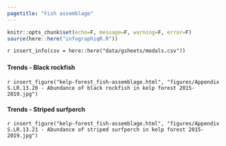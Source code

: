 ```yaml
---
pagetitle: "Fish assemblage"
---
```


```r
knitr::opts_chunk$set(echo=F, message=F, warning=F, error=F)
source(here::here("infographiqR.R"))
```

`r insert_info(csv = here::here("data/gsheets/modals.csv"))`


### {.tabset}

#### Trends - Black rockfish

`r insert_figure("kelp-forest_fish-assemblage.html", "figures/Appendix S.LR.13.20 - Abundance of black rockfish in kelp forest 2015-2019.jpg")`

#### Trends - Striped surfperch

`r insert_figure("kelp-forest_fish-assemblage.html", "figures/Appendix S.LR.13.21 - Abundance of striped surfperch in kelp forest 2015-2019.jpg")`
